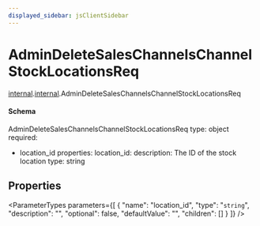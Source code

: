 ```yaml
---
displayed_sidebar: jsClientSidebar
---
```



# AdminDeleteSalesChannelsChannelStockLocationsReq

[internal](../../admin_discounts/modules/admin_discounts.internal.mdx).[internal](../modules/admin_discounts.internal.internal.mdx).AdminDeleteSalesChannelsChannelStockLocationsReq

#### Schema

AdminDeleteSalesChannelsChannelStockLocationsReq
type: object
required:
  - location_id
properties:
  location_id:
    description: The ID of the stock location
    type: string

## Properties

<ParameterTypes parameters={[
  {
    "name": "location_id",
    "type": "`string`",
    "description": "",
    "optional": false,
    "defaultValue": "",
    "children": []
  }
]} />
